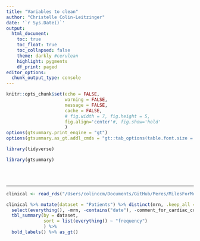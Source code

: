 ```yaml
---
title: "Variables to clean"
author: "Christelle Colin-Leitzinger"
date: '`r Sys.Date()`'
output: 
  html_document:
    toc: true
    toc_float: true
    toc_collapsed: false
    theme: darkly #cerulean
    highlight: pygments
    df_print: paged
editor_options: 
  chunk_output_type: console
---
```


<style type="text/css">
.figure {
   margin-top: 25px;
   <!-- margin-bottom: 100px; -->
}

table {
    margin-top: 10px;
    margin-bottom: 25px;
}
</style>

```r
knitr::opts_chunk$set(echo = FALSE,
                      warning = FALSE,
                      message = FALSE,
                      cache = FALSE,
                      # fig.width = 7, fig.height = 5, 
                      fig.align='center'#, fig.show='hold'
                      )
options(gtsummary.print_engine = "gt")
options(gtsummary.as_gt.addl_cmds = "gt::tab_options(table.font.size = 14, data_row.padding = gt::px(1))")
```

```r
library(tidyverse)

library(gtsummary)

```


<br>
<br>
<!-- Leave a space here -->

***

```r
clinical <- read_rds("/Users/colinccm/Documents/GitHub/Peres/MilesForMoffittRadiomics/clinical.rds")
```



```r
clinical %>% mutate(dataset = "Patients") %>% distinct(mrn, .keep_all = TRUE) %>% 
  select(everything(), -mrn, -contains("date"), -comment_for_cardiac_comorbidity) %>% 
  tbl_summary(by = dataset, 
              sort = list(everything() ~ "frequency")
              ) %>% 
  bold_labels() %>% as_gt()
```

